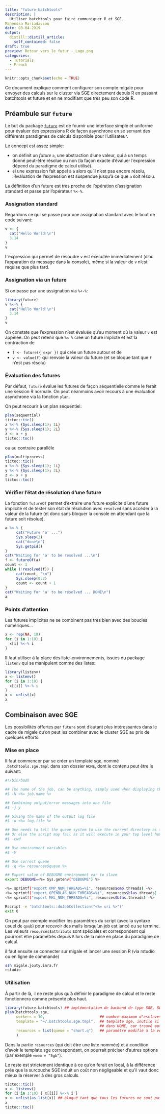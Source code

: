 ```yaml
---
title: "future-batchtools"
description: |
  Utiliser batchtools pour faire communiquer R et SGE.
Mahendra Mariadassou
date: 03-04-2019
output:
  distill::distill_article:
    self_contained: false
draft: true
preview: Retour_vers_le_futur_-_Logo.png
categories:
  - Tutorials
  - French
---
```



```r
knitr::opts_chunk$set(echo = TRUE)
```

Ce document explique comment configurer son compte migale pour envoyer des calculs sur le cluster via SGE directement depuis R en passant  batchtools et future et en ne modifiant que très peu son code R.

## Préambule sur `future`
Le but du package [`future`](https://cran.r-project.org/web/packages/future/) est de fournir une interface simple et uniforme pour évaluer des expressions R de façon asynchrone en se servant des différents paradigmes de calculs disponible pour l’utilisateur.

Le concept est assez simple:

- on définit un *future* `a`, une abstraction d’une valeur, qui à un temps donné peut-être résolue ou non (la façon exacte d’évaluer l’expression dépend du paradigme de calcul utilisé).
- si une expression fait appel à `a` alors qu’il n’est pas encore résolu, l’évaluation de l’expression est suspendue jusqu’à ce que `a` soit résolu.

La définition d’un future est très proche de l’opération d’assignation standard et passe par l’opérateur `%<-%`.

### Assignation standard

Regardons ce qui se passe pour une assignation standard avec le bout de code suivant:

```r
v <- {
  cat("Hello World!\n")
  3.14
}
v
```

L'expression qui permet de résoudre `v` est executée immédiatement (d'où l'apparation du message dans la console), même si la valeur de `v` n'est requise que plus tard. 

### Assignation via un future

Si on passe par une assignation via `%<-%`:
```r
library(future)
v %<-% {
  cat("Hello World!\n")
  3.14
}
v
```

On constate que l'expression n'est évaluée qu'au moment où la valeur `v` est appelée. On peut retenir que `%<-%` crée un future implicte et est la contraction de 

- `f <- future({ expr })` qui crée un future autour et de 
- `v <- value(f)` qui renvoie la valeur du future (et se bloque tant que `f` n'est pas résolu)

### Évaluation des futures

Par défaut, `future` évalue les futures de façon séquentielle comme le ferait une session R normale. On peut néanmoins avoir recours à une évaluation asynchrone via la fonction `plan`. 

On peut recourir à un plan séquentiel:

```r
plan(sequential)
tictoc::tic()
x %<-% {Sys.sleep(1); 1L}
y %<-% {Sys.sleep(1); 2L}
z <- x + y
tictoc::toc()
```

ou au contraire parallèle
```r
plan(multiprocess)
tictoc::tic()
x %<-% {Sys.sleep(1); 1L}
y %<-% {Sys.sleep(1); 2L}
z <- x + y
tictoc::toc()
```

### Vérifier l'état de résolution d'une future

La fonction `futureOf` permet d'extraire une future explicite d'une future implicite et de tester son état de résolution avec `resolved` sans accéder à la valeur de la future (et donc sans bloquer la console en attendant que la future soit résolue). 

```r
a %<-% {
     cat("Future 'a' ...")
     Sys.sleep(2)
     cat("done\n")
     Sys.getpid()
}
cat("Waiting for 'a' to be resolved ...\n")
f <- futureOf(a)
count <- 1
while (!resolved(f)) {
     cat(count, "\n")
     Sys.sleep(0.2)
     count <- count + 1
}
cat("Waiting for 'a' to be resolved ... DONE\n")
a
```


### Points d'attention

Les futures implicites ne se combinent pas très bien avec des boucles numériques...

```r
x <- rep(NA, 10)
for (i in 1:10) {
  x[i] %<-% i
}
```

Il faut utiliser à la place des liste-environnements, issues du package `listenv` qui se manipulent comme des listes:
```r
library(listenv)
x <- listenv()
for (i in 1:10) {
  x[[i]] %<-% i
}
x <- unlist(x)
x
```

## Combinaison avec SGE

Les possibilités offertes par `future` sont d'autant plus intéressantes dans le cadre de migale qu'on peut les combiner avec le cluster SGE au prix de quelques efforts. 

### Mise en place

Il faut commencer par se créer un template sge, nommé `.batchtools.sge.tmpl` dans son dossier `HOME`, dont le contenu peut être le suivant:

```bash
#!/bin/bash

## The name of the job, can be anything, simply used when displaying the list of running jobs
#$ -N <%= job.name %>

## Combining output/error messages into one file
#$ -j y

## Giving the name of the output log file
#$ -o <%= log.file %>

## One needs to tell the queue system to use the current directory as the working directory
## Or else the script may fail as it will execute in your top level home directory /home/username
#$ -cwd

## Use environment variables
#$ -V

## Use correct queue
#$ -q <%= resources$queue %>

## Export value of DEBUGME environemnt var to slave
export DEBUGME=<%= Sys.getenv("DEBUGME") %>

<%= sprintf("export OMP_NUM_THREADS=%i", resources$omp.threads) -%>
<%= sprintf("export OPENBLAS_NUM_THREADS=%i", resources$blas.threads) -%>
<%= sprintf("export MKL_NUM_THREADS=%i", resources$blas.threads) -%>

Rscript -e 'batchtools::doJobCollection("<%= uri %>")'
exit 0
```

On peut par exemple modifier les paramètres du script (avec la syntaxe usuel de `qsub`) pour recevoir des mails lorsqu'un job est lancé ou se termine. Les valeurs `resources$attributs` sont spéciales et correspondent qui pourront être paramétrés depuis `R` lors de la mise en place du paradigme de calcul. 

il faut ensuite se connecter sur migale et lancer une session R (via rstudio ou en ligne de commande)
```bash
ssh migale.jouty.inra.fr
rstudio
```

### Utilisation 

À partir de là, il ne reste plus qu'à définir le paradigme de calcul et le reste fonctionnera comme présenté plus haut. 
```r
library(future.batchtools) ## implémentation de backend de type SGE, SLURM, TORQUE pour future
plan(batchtools_sge, 
     workers = 10,                         ## nombre maximum d'esclaves, non limité par défaut
     template = "~/.batchtools.sge.tmpl",  ## template sge, inutile si nommé .batchtools.sge.tmpl et localisé
                                           ## dans HOME, car trouvé automatiquement par batchtools_sge
     resources = list(queue = "short.q")   ## paramètre modifié à la volée dans le template, ici nom de la queue à utiliser
     )
```
Dans la partie `resources` (qui doit être une liste nommée) et à condition d'avoir le template sge correspondant, on pourrait préciser d'autres options (par exemple `vmem = "5gb"`). 

Le reste est strictement identique à ce qu'on ferait en local, à la différence près que la surcouche SGE induit un coût non négligeable et qu'il vaut donc mieux la réserver à des gros calculs. 
```r
tictoc::tic()
x <- listenv()
for (i in 1:10) { x[[i]] %<-% i }
x <- unlist(as.list(x)) ## bloqué tant que tous les futures ne sont pas résolus
x
tictoc::toc()
```

